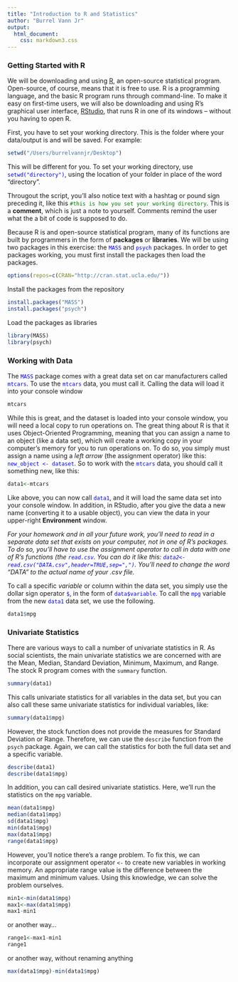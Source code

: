 ```yaml
---
title: "Introduction to R and Statistics"
author: "Burrel Vann Jr"
output: 
  html_document: 
    css: markdown3.css
---
```


### Getting Started with R

We will be downloading and using [R](http://cran.stat.ucla.edu/), an open-source statistical program. Open-source, of course, means that it is free to use. R is a programming language, and the basic R program runs through command-line. To make it easy on first-time users, we will also be downloading and using R's graphical user interface, [RStudio](https://www.rstudio.com/products/rstudio/download2/), that runs R in one of its windows -- without you having to open R. 

First, you have to set your working directory. This is the folder where your data/output is and will be saved. For example:

```r
setwd("/Users/burrelvannjr/Desktop")
```

This will be different for you. To set your working directory, use <span style="color:blue">`setwd("directory")`</span>, using the location of your folder in place of the word "directory".


Througout the script, you'll also notice text with a hashtag or pound sign preceding it, like this <span style="color:green">`#this is how you set your working directory`</span>. This is a **comment**, which is just a note to yourself. Comments remind the user what the a bit of code is supposed to do.

Because R is and open-source statistical program, many of its functions are built by programmers in the form of **packages** or **libraries**. We will be using two packages in this exercise: the <span style="color:blue">`MASS`</span> and <span style="color:blue">`psych`</span> packages. In order to get packages working, you must first install the packages then load the packages.

```r
options(repos=c(CRAN="http://cran.stat.ucla.edu/"))
```

Install the packages from the repository

```r
install.packages("MASS")
install.packages("psych")
```

Load the packages as libraries

```r
library(MASS)
library(psych)
```



### Working with Data 

The <span style="color:blue">`MASS`</span> package comes with a great data set on car manufacturers called <span style="color:blue">`mtcars`</span>. To use the <span style="color:blue">`mtcars`</span> data, you must call it. Calling the data will load it into your console window

```r
mtcars
```

While this is great, and the dataset is loaded into your console window, you will need a local copy to run operations on. The great thing about R is that it uses Object-Oriented Programming, meaning that you can assign a name to an object (like a data set), which will create a working copy in your computer's memory for you to run operations on. To do so, you simply must assign a name using a *left arrow* (the assignment operator) like this: <span style="color:blue">`new_object <- dataset`</span>. So to work with the <span style="color:blue">`mtcars`</span> data, you should call it something new, like this:

```r
data1<-mtcars
```

Like above, you can now call <span style="color:blue">`data1`</span>, and it will load the same data set into your console window. In addition, in RStudio, after you give the data a new name (converting it to a usable object), you can view the data in your upper-right **Environment** window.

*For your homework and in all your future work, you'll need to read in a separate data set that exists on your computer, not in one of R's packages. To do so, you'll have to use the assignment operator to call in data with one of R's functions (the <span style="color:blue">`read.csv`</span>. You can do it like this: <span style="color:blue">`data2<-read.csv("DATA.csv",header=TRUE,sep=",")`</span>. You'll need to change the word "DATA" to the actual name of your .csv file.*

To call a specific *variable* or column within the data set, you simply use the dollar sign operator <span style="color:blue">`$`</span>, in the form of <span style="color:blue">`data$variable`</span>. To call the <span style="color:blue">`mpg`</span> variable from the new <span style="color:blue">`data1`</span> data set, we use the following.

```r
data1$mpg
```

### Univariate Statistics

There are various ways to call a number of univariate statistics in R. As social scientists, the main univariate statistics we are concerned with are the Mean, Median, Standard Deviation, Minimum, Maximum, and Range. The stock R program comes with the `summary` function. 

```r
summary(data1)
```

This calls univariate statistics for all variables in the data set, but you can also call these same univariate statistics for individual variables, like:

```r
summary(data1$mpg)
```

However, the stock function does not provide the measures for Standard Deviation or Range. Therefore, we can use the `describe` function from the `psych` package. Again, we can call the statistics for both the full data set and a specific variable.

```r
describe(data1)
describe(data1$mpg)
```

In addition, you can call desired univariate statistics. Here, we'll run the statistics on the `mpg` variable.

```r
mean(data1$mpg)
median(data1$mpg)
sd(data1$mpg)
min(data1$mpg)
max(data1$mpg)
range(data1$mpg)
```

However, you'll notice there's a range problem. To fix this, we can incorporate our assignment operator `<-` to create new variables in working memory. An appropriate range value is the difference between the maximum and minimum values. Using this knowledge, we can solve the problem ourselves.

```r
min1<-min(data1$mpg)
max1<-max(data1$mpg)
max1-min1
```

or another way...

```r
range1<-max1-min1
range1
```

or another way, without renaming anything

```r
max(data1$mpg)-min(data1$mpg)
```
